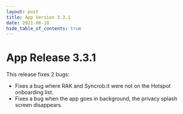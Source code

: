 ```yaml
---
layout: post
title: App Version 3.3.1
date: 2021-06-18
hide_table_of_contents: true
---
```


# App Release 3.3.1

This release fixes 2 bugs:

- Fixes a bug where RAK and Syncrob.it were not on the Hotspot onboarding list.
- Fixes a bug when the app goes in background, the privacy splash screen disappears.
